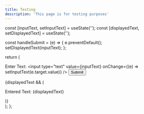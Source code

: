 ```yaml
---
title: Testing
description: 'This page is for testing purposes'
---
```


  const [inputText, setInputText] = useState('');
  const [displayedText, setDisplayedText] = useState('');

  const handleSubmit = (e) => {
    e.preventDefault();
    setDisplayedText(inputText);
  };

  return (
    <div>
      <form onSubmit={handleSubmit}>
        <label>
          Enter Text:
          <input
            type="text"
            value={inputText}
            onChange={(e) => setInputText(e.target.value)}
          />
        </label>
        <button type="submit">Submit</button>
      </form>
      {displayedText && (
        <div>
          <p>Entered Text: {displayedText}</p>
        </div>
      )}
    </div>
  );
};

<TextInputForm />
